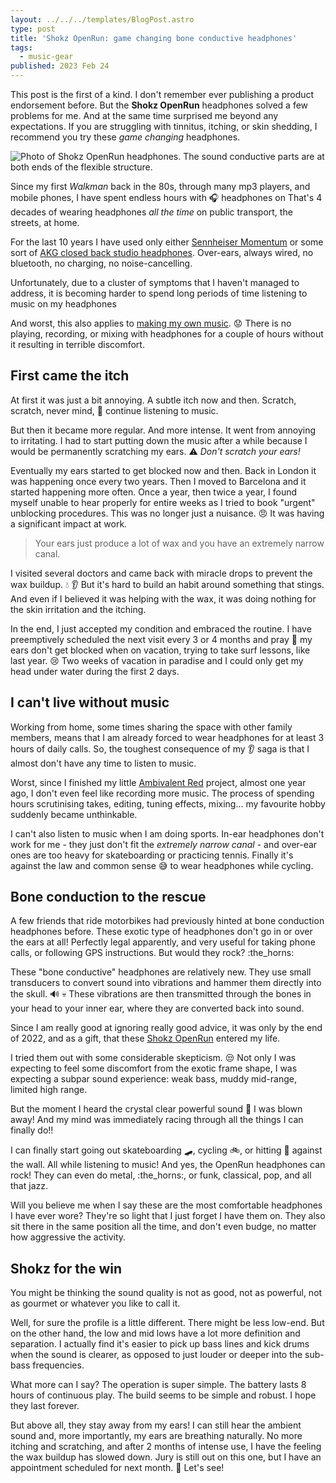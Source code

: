 ```yaml
---
layout: ../../../templates/BlogPost.astro
type: post
title: 'Shokz OpenRun: game changing bone conductive headphones'
tags:
  - music-gear
published: 2023 Feb 24
---
```


<Abstract>

This post is the first of a kind. I don't remember ever publishing a product endorsement before. But the **Shokz OpenRun** headphones solved a few problems for me. And at the same time surprised me beyond any expectations. If you are struggling with tinnitus, itching, or skin shedding, I recommend you try these _game changing_ headphones.

</Abstract>

<Hero>

![Photo of Shokz OpenRun headphones. The sound conductive parts are at both ends of the flexible structure.](./media/shokz-openrun-headphones.jpg)

</Hero>

Since my first _Walkman_ back in the 80s, through many mp3 players, and mobile phones, I have spent endless hours with :headphones: headphones on That's 4 decades of wearing headphones _all the time_ on public transport, the streets, at home.

For the last 10 years I have used only either [Sennheiser Momentum](https://www.google.com/search?q=Sennheiser+Momentum) or some sort of [AKG closed back studio headphones](https://www.google.com/search?q=akg+k271). Over-ears, always wired, no bluetooth, no charging, no noise-cancelling.

Unfortunately, due to a cluster of symptoms that I haven't managed to address, it is becoming harder to spend long periods of time listening to music on my headphones

And worst, this also applies to [making my own music](/about/music). :worried: There is no playing, recording, or mixing with headphones for a couple of hours without it resulting in terrible discomfort.

## First came the itch

At first it was just a bit annoying. A subtle itch now and then. Scratch, scratch, never mind, :hear_no_evil: continue listening to music.

But then it became more regular. And more intense. It went from annoying to irritating. I had to start putting down the music after a while because I would be permanently scratching my ears. :warning: _Don't scratch your ears!_

Eventually my ears started to get blocked now and then. Back in London it was happening once every two years. Then I moved to Barcelona and it started happening more often. Once a year, then twice a year, I found myself unable to hear properly for entire weeks as I tried to book "urgent" unblocking procedures. This was no longer just a nuisance. :angry: It was having a significant impact at work.

> Your ears just produce a lot of wax and you have an extremely narrow canal.

I visited several doctors and came back with miracle drops to prevent the wax buildup. :droplet: :ear: But it's hard to build an habit around something that stings. And even if I believed it was helping with the wax, it was doing nothing for the skin irritation and the itching.

In the end, I just accepted my condition and embraced the routine. I have preemptively scheduled the next visit every 3 or 4 months and pray :pray: my ears don't get blocked when on vacation, trying to take surf lessons, like last year. :cry: Two weeks of vacation in paradise and I could only get my head under water during the first 2 days.

## I can't live without music

Working from home, some times sharing the space with other family members, means that I am already forced to wear headphones for at least 3 hours of daily calls. So, the toughest consequence of my :ear: saga is that I almost don't have any time to listen to music.

Worst, since I finished my little [Ambivalent Red](/about/music) project, almost one year ago, I don't even feel like recording more music. The process of spending hours scrutinising takes, editing, tuning effects, mixing... my favourite hobby suddenly became unthinkable.

I can't also listen to music when I am doing sports. In-ear headphones don't work for me - they just don't fit the _extremely narrow canal_ - and over-ear ones are too heavy for skateboarding or practicing tennis. Finally it's against the law and common sense :sweat_smile: to wear headphones while cycling.

## Bone conduction to the rescue

A few friends that ride motorbikes had previously hinted at bone conduction headphones before. These exotic type of headphones don't go in or over the ears at all! Perfectly legal apparently, and very useful for taking phone calls, or following GPS instructions. But would they rock? :the_horns:

These "bone conductive" headphones are relatively new. They use small transducers to convert sound into vibrations and hammer them directly into the skull. :loud_sound: :skull: These vibrations are then transmitted through the bones in your head to your inner ear, where they are converted back into sound.

Since I am really good at ignoring really good advice, it was only by the end of 2022, and as a gift, that these [Shokz OpenRun](https://shokz.com/products/openrun) entered my life.

I tried them out with some considerable skepticism. :unamused: Not only I was expecting to feel some discomfort from the exotic frame shape, I was expecting a subpar sound experience: weak bass, muddy mid-range, limited high range.

But the moment I heard the crystal clear powerful sound :exploding_head: I was blown away! And my mind was immediately racing through all the things I can finally do!!

I can finally start going out skateboarding :skateboard:, cycling :bike:, or hitting :tennis: against the wall. All while listening to music! And yes, the OpenRun headphones can rock! They can even do metal, :the_horns:, or funk, classical, pop, and all that jazz.

Will you believe me when I say these are the most comfortable headphones I have ever wore? They're so light that I just forget I have them on. They also sit there in the same position all the time, and don't even budge, no matter how aggressive the activity.

## Shokz for the win

You might be thinking the sound quality is not as good, not as powerful, not as gourmet or whatever you like to call it.

Well, for sure the profile is a little different. There might be less low-end. But on the other hand, the low and mid lows have a lot more definition and separation. I actually find it's easier to pick up bass lines and kick drums when the sound is clearer, as opposed to just louder or deeper into the sub-bass frequencies.

What more can I say? The operation is super simple. The battery lasts 8 hours of continuous play. The build seems to be simple and robust. I hope they last forever.

But above all, they stay away from my ears! I can still hear the ambient sound and, more importantly, my ears are breathing naturally. No more itching and scratching, and after 2 months of intense use, I have the feeling the wax buildup has slowed down. Jury is still out on this one, but I have an appointment scheduled for next month. :crossed_fingers: Let's see!
